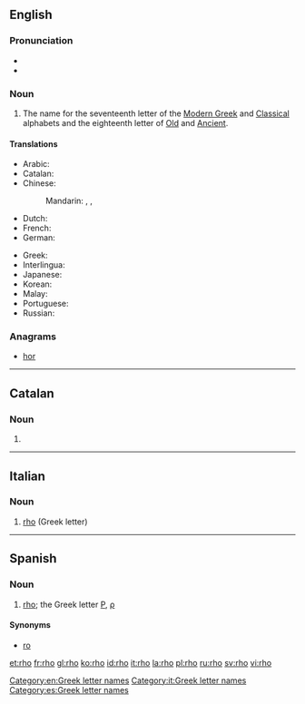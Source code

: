 ==English==
{{letter_disp2|pi|[[image:Greek_uc_rho.png|31px]][[image:Greek_lc_rho.png|27px]] |sigma|ῥῶ|Ρ|ρ}}

===Pronunciation===
* {{audio|en-us-rho.ogg|Audio (US)}}
* {{rhymes|əʊ}}

===Noun===
{{en-noun}}

# The name for the seventeenth letter of the [[Modern Greek]] and [[Classical Greek|Classical]] alphabets and the eighteenth letter of [[Old Greek|Old]] and [[Ancient Greek|Ancient]].

====Translations====
{{trans-top|letter of Greek alphabet}}
* Arabic: {{t-|ar|رو|m|tr=ruu|sc=Arab}}
* Catalan: {{t-|ca|ro|f}}
* Chinese:
*: Mandarin: {{t|cmn|肉|tr=ròu|sc=Hani}}, {{t|cmn|若|tr=ruò|sc=Hani}}, {{t|cmn|柔|tr=róu|sc=Hani}}
* Dutch: {{t-|nl|rho|m|f}}
* French: {{t+|fr|rhô|m}}
* German: {{t+|de|Rho|n}}
{{trans-mid}}
* Greek: {{t+|el|ρο|n|tr=ro}}
* Interlingua: {{t-|ia|rho}}
* Japanese: {{t+|ja|ロー|tr=rō|sc=Jpan}}
* Korean: {{t+|ko|로|tr=ro|sc=Kore}}
* Malay: {{t-|ms|ro}}
* Portuguese: {{t-|pt|rô|m}}
* Russian: {{t+|ru|ро|n|tr=ro|sc=Cyrl}} {{indeclinable}}
{{trans-bottom}}

===Anagrams===
* [[hor#English|hor]]
[[Category:en:Greek letter names]]
----

==Catalan==

===Noun===
{{ca-noun|f}}

# {{alternative spelling of|ro|lang=ca}}
----
==Italian==

===Noun===
{{wikipedia|lang=it}}
{{head|it|noun|g=m|g2=f|invariable}}

# [[#English|rho]] (Greek letter)
[[Category:it:Greek letter names]]
----
==Spanish==

===Noun===
{{es-noun|f}}

# [[rho]]; the Greek letter [[Ρ]], [[ρ]]

====Synonyms====
* [[ro]]
[[Category:es:Greek letter names]]

[[et:rho]]
[[fr:rho]]
[[gl:rho]]
[[ko:rho]]
[[id:rho]]
[[it:rho]]
[[la:rho]]
[[pl:rho]]
[[ru:rho]]
[[sv:rho]]
[[vi:rho]]